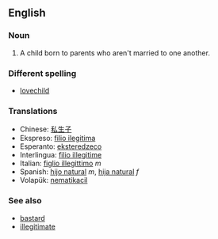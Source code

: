 ==English==
===Noun===

#A child born to parents who aren't married to one another.

===Different spelling===
*[[lovechild]]

===Translations===
*Chinese: [[私生子]]
*Ekspreso: [[filio ilegitima]]
*Esperanto: [[eksteredzeco]]
*Interlingua: [[filio illegitime]]
*Italian: [[figlio illegittimo]] ''m''
*Spanish: [[hijo natural]] ''m'', [[hija natural]] ''f''
*Volapük: [[nematikacil]]

===See also===
*[[bastard]]
*[[illegitimate]]